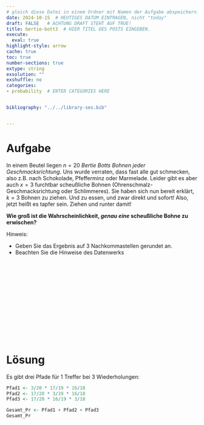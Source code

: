 ```yaml
---
# gleich diese Datei in einem Ordner mit Namen der Aufgabe abspeichern!
date: 2024-10-15  # HEUTIGES DATUM EINTRAGEN, nicht "today"
draft: FALSE   # ACHTUNG DRAFT STEHT AUF TRUE!
title: bertie-bott3  # HIER TITEL DES POSTS EINGEBEN.
execute: 
  eval: true 
highlight-style: arrow 
cache: true
toc: true
number-sections: true
extype: string
exsolution: ""
exshuffle: no
categories:
- probability  # ENTER CATEGORIES HERE


bibliography: "../../library-ses.bib"


---
```




# Aufgabe



In einem Beutel liegen $n=20$ *Bertie Botts Bohnen jeder Geschmacksrichtung*.
Uns wurde verraten, dass fast alle gut schmecken, also z.B. nach Schokolade, Pfefferminz oder Marmelade. Leider gibt es aber auch $x=3$ furchtbar scheußliche Bohnen (Ohrenschmalz-Geschmacksrichtung oder Schlimmeres).
Sie haben sich nun bereit erklärt, $k=3$ Bohnen zu ziehen. 
Und zu essen, und zwar direkt und sofort!
Also, jetzt heißt es tapfer sein. Ziehen und runter damit!



**Wie groß ist die Wahrscheinlichkeit, *genau eine* scheußliche Bohne zu erwischen?**


Hinweis: 

- Geben Sie das Ergebnis auf 3 Nachkommastellen gerundet an.
- Beachten Sie die Hinweise des Datenwerks


</br>
</br>
</br>
</br>
</br>
</br>
</br>
</br>
</br>
</br>
</br>
</br>


# Lösung








Es gibt drei Pfade für 1 Treffer bei 3 Wiederholungen: 

```r
Pfad1 <- 3/20 * 17/19 * 16/18
Pfad2 <- 17/20 * 3/19 * 16/18
Pfad3 <- 17/20 * 16/19 * 3/18

Gesamt_Pr <- Pfad1 + Pfad2 + Pfad3
Gesamt_Pr
```
